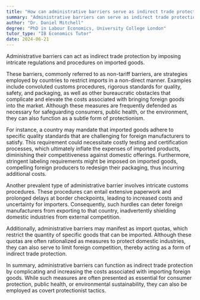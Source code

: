 ```yaml
---
title: "How can administrative barriers serve as indirect trade protection?"
summary: "Administrative barriers can serve as indirect trade protection by imposing complex regulations and procedures on imported goods."
author: "Dr. Daniel Mitchell"
degree: "PhD in Labour Economics, University College London"
tutor_type: "IB Economics Tutor"
date: 2024-06-21
---
```


Administrative barriers can act as indirect trade protection by imposing intricate regulations and procedures on imported goods.

These barriers, commonly referred to as non-tariff barriers, are strategies employed by countries to restrict imports in a non-direct manner. Examples include convoluted customs procedures, rigorous standards for quality, safety, and packaging, as well as other bureaucratic obstacles that complicate and elevate the costs associated with bringing foreign goods into the market. Although these measures are frequently defended as necessary for safeguarding consumers, public health, or the environment, they can also function as a subtle form of protectionism.

For instance, a country may mandate that imported goods adhere to specific quality standards that are challenging for foreign manufacturers to satisfy. This requirement could necessitate costly testing and certification processes, which ultimately inflate the expenses of imported products, diminishing their competitiveness against domestic offerings. Furthermore, stringent labeling requirements might be imposed on imported goods, compelling foreign producers to redesign their packaging, thus incurring additional costs.

Another prevalent type of administrative barrier involves intricate customs procedures. These procedures can entail extensive paperwork and prolonged delays at border checkpoints, leading to increased costs and uncertainty for importers. Consequently, such hurdles can deter foreign manufacturers from exporting to that country, inadvertently shielding domestic industries from external competition.

Additionally, administrative barriers may manifest as import quotas, which restrict the quantity of specific goods that can be imported. Although these quotas are often rationalized as measures to protect domestic industries, they can also serve to limit foreign competition, thereby acting as a form of indirect trade protection.

In summary, administrative barriers can function as indirect trade protection by complicating and increasing the costs associated with importing foreign goods. While such measures are often presented as essential for consumer protection, public health, or environmental sustainability, they can also be employed as covert protectionist tactics.
    
